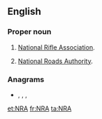 ==English==

===Proper noun===
{{en-proper noun}}

# {{label|en|US|initialism}} [[wikipedia:National Rifle Association|National Rifle Association]].
# {{label|en|Ireland|initialism}} [[wikipedia:National Roads Authority|National Roads Authority]].

===Anagrams===
* {{l|en|ran}}, {{l|en|Ran}}, {{l|en|RAN}}, {{l|en|RNA}}

[[et:NRA]]
[[fr:NRA]]
[[ta:NRA]]